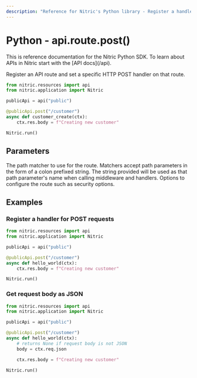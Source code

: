 ```yaml
---
description: "Reference for Nitric's Python library - Register a handler for HTTP POST requests to the route."
---
```


# Python - api.route.post()

<Note>
  This is reference documentation for the Nitric Python SDK. To learn about APIs
  in Nitric start with the [API docs](/api).
</Note>

Register an API route and set a specific HTTP POST handler on that route.

```python
from nitric.resources import api
from nitric.application import Nitric

publicApi = api("public")

@publicApi.post("/customer")
async def customer_create(ctx):
    ctx.res.body = f"Creating new customer"

Nitric.run()
```

## Parameters

<Properties>
  <Property name="match" required type="string">
    The path matcher to use for the route. Matchers accept path parameters in
    the form of a colon prefixed string. The string provided will be used as
    that path parameter's name when calling middleware and handlers.
  </Property>
  <Property name="options" required type="MethodOptions">
    Options to configure the route such as security options.
  </Property>
</Properties>

## Examples

### Register a handler for POST requests

```python
from nitric.resources import api
from nitric.application import Nitric

publicApi = api("public")

@publicApi.post("/customer")
async def hello_world(ctx):
    ctx.res.body = f"Creating new customer"

Nitric.run()
```

### Get request body as JSON

```python
from nitric.resources import api
from nitric.application import Nitric

publicApi = api("public")

@publicApi.post("/customer")
async def hello_world(ctx):
    # returns None if request body is not JSON
    body = ctx.req.json

    ctx.res.body = f"Creating new customer"

Nitric.run()
```
